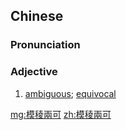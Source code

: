 {{also|模稜两可|模棱两可|模棱兩可}}
==Chinese==
{{zh-forms|s=模棱两可|t2=模棱兩可|alt=摸稜兩可,*模稜两可-nonstandard simplified|type=22}}

===Pronunciation===
{{zh-pron
|m=móléng-liǎngkě
|c=mou4 ling4 loeng5 ho2
|cat=a
}}

===Adjective===
{{zh-adj}}

# [[ambiguous]]; [[equivocal]]

[[mg:模稜兩可]]
[[zh:模稜兩可]]